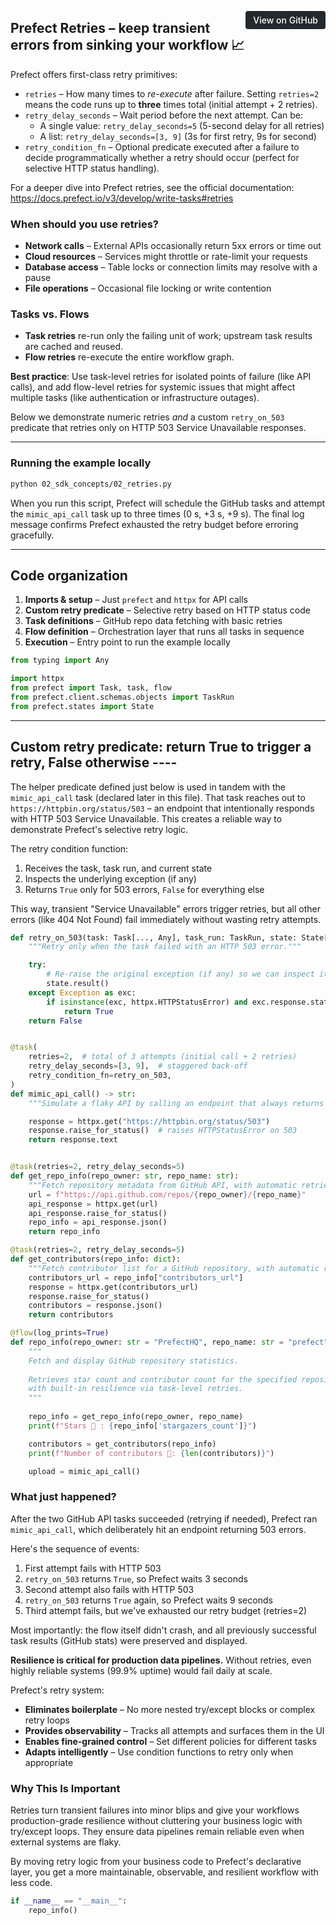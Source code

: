 <a href="https://github.com/prefecthq/examples/blob/examples-markdown/examples/04_misc/04_retries.py" target="_blank" style="float: right; padding: 6px 12px; background-color: #24292e; color: #ffffff; border-radius: 4px; text-decoration: none; font-size: 0.875rem; font-weight: 500;">View on GitHub</a>


## Prefect Retries – keep transient errors from sinking your workflow 📈

Prefect offers first-class retry primitives:
* `retries` – How many times to *re-execute* after failure. Setting `retries=2`
  means the code runs up to **three** times total (initial attempt + 2 retries).
* `retry_delay_seconds` – Wait period before the next attempt. Can be:
  - A single value: `retry_delay_seconds=5` (5-second delay for all retries)
  - A list: `retry_delay_seconds=[3, 9]` (3s for first retry, 9s for second)
* `retry_condition_fn` – Optional predicate executed after a failure to
  decide programmatically whether a retry should occur (perfect for
  selective HTTP status handling).

For a deeper dive into Prefect retries, see the official documentation:
<https://docs.prefect.io/v3/develop/write-tasks#retries>

### When should you use retries?
* **Network calls** – External APIs occasionally return 5xx errors or time out
* **Cloud resources** – Services might throttle or rate-limit your requests
* **Database access** – Table locks or connection limits may resolve with a pause
* **File operations** – Occasional file locking or write contention 

### Tasks vs. Flows
* **Task retries** re-run only the failing unit of work; upstream task
  results are cached and reused.
* **Flow retries** re-execute the entire workflow graph.

**Best practice**: Use task-level retries for isolated points of failure (like API 
calls), and add flow-level retries for systemic issues that might affect
multiple tasks (like authentication or infrastructure outages).

Below we demonstrate numeric retries *and* a custom `retry_on_503` predicate
that retries only on HTTP 503 Service Unavailable responses.

---
### Running the example locally
```bash
python 02_sdk_concepts/02_retries.py
```
When you run this script, Prefect will schedule the GitHub tasks and attempt the
`mimic_api_call` task up to three times (0 s, +3 s, +9 s).  The final
log message confirms Prefect exhausted the retry budget before erroring gracefully.

---
## Code organization
1. **Imports & setup** – Just `prefect` and `httpx` for API calls
2. **Custom retry predicate** – Selective retry based on HTTP status code
3. **Task definitions** – GitHub repo data fetching with basic retries
4. **Flow definition** – Orchestration layer that runs all tasks in sequence
5. **Execution** – Entry point to run the example locally

```python
from typing import Any

import httpx
from prefect import Task, task, flow
from prefect.client.schemas.objects import TaskRun
from prefect.states import State
```

---------------------------------------------------------------------------
Custom retry predicate: return True to trigger a retry, False otherwise ----
---------------------------------------------------------------------------
The helper predicate defined just below is used in tandem with the
`mimic_api_call` task (declared later in this file).  That task reaches out to
`https://httpbin.org/status/503` – an endpoint that intentionally responds with 
HTTP 503 Service Unavailable. This creates a reliable way to demonstrate 
Prefect's selective retry logic.

The retry condition function:
1. Receives the task, task run, and current state
2. Inspects the underlying exception (if any)
3. Returns `True` only for 503 errors, `False` for everything else

This way, transient "Service Unavailable" errors trigger retries, but all other
errors (like 404 Not Found) fail immediately without wasting retry attempts.

```python
def retry_on_503(task: Task[..., Any], task_run: TaskRun, state: State[Any]) -> bool:
    """Retry only when the task failed with an HTTP 503 error."""

    try:
        # Re-raise the original exception (if any) so we can inspect it
        state.result()
    except Exception as exc:
        if isinstance(exc, httpx.HTTPStatusError) and exc.response.status_code == 503:
            return True
    return False


@task(
    retries=2,  # total of 3 attempts (initial call + 2 retries)
    retry_delay_seconds=[3, 9],  # staggered back-off
    retry_condition_fn=retry_on_503,
)
def mimic_api_call() -> str:
    """Simulate a flaky API by calling an endpoint that always returns HTTP 503."""

    response = httpx.get("https://httpbin.org/status/503")
    response.raise_for_status()  # raises HTTPStatusError on 503
    return response.text


@task(retries=2, retry_delay_seconds=5)
def get_repo_info(repo_owner: str, repo_name: str):
    """Fetch repository metadata from GitHub API, with automatic retries."""
    url = f"https://api.github.com/repos/{repo_owner}/{repo_name}"
    api_response = httpx.get(url)
    api_response.raise_for_status()
    repo_info = api_response.json()
    return repo_info

@task(retries=2, retry_delay_seconds=5)
def get_contributors(repo_info: dict):
    """Fetch contributor list for a GitHub repository, with automatic retries."""
    contributors_url = repo_info["contributors_url"]
    response = httpx.get(contributors_url)
    response.raise_for_status()
    contributors = response.json()
    return contributors

@flow(log_prints=True)
def repo_info(repo_owner: str = "PrefectHQ", repo_name: str = "prefect"):
    """
    Fetch and display GitHub repository statistics.
    
    Retrieves star count and contributor count for the specified repository,
    with built-in resilience via task-level retries.
    """
    
    repo_info = get_repo_info(repo_owner, repo_name)
    print(f"Stars 🌠 : {repo_info['stargazers_count']}")

    contributors = get_contributors(repo_info)
    print(f"Number of contributors 👷: {len(contributors)}")

    upload = mimic_api_call()

```

### What just happened?
After the two GitHub API tasks succeeded (retrying if needed), Prefect ran
`mimic_api_call`, which deliberately hit an endpoint returning 503 errors.

Here's the sequence of events:
1. First attempt fails with HTTP 503
2. `retry_on_503` returns `True`, so Prefect waits 3 seconds
3. Second attempt also fails with HTTP 503
4. `retry_on_503` returns `True` again, so Prefect waits 9 seconds
5. Third attempt fails, but we've exhausted our retry budget (retries=2)

Most importantly: the flow itself didn't crash, and all previously successful 
task results (GitHub stats) were preserved and displayed.

**Resilience is critical for production data pipelines.** Without retries,
even highly reliable systems (99.9% uptime) would fail daily at scale.

Prefect's retry system:
* **Eliminates boilerplate** – No more nested try/except blocks or complex retry loops
* **Provides observability** – Tracks all attempts and surfaces them in the UI
* **Enables fine-grained control** – Set different policies for different tasks
* **Adapts intelligently** – Use condition functions to retry only when appropriate

### Why This Is Important

Retries turn transient failures into minor blips and give your workflows production-grade resilience without cluttering your business logic with try/except loops. They ensure data pipelines remain reliable even when external systems are flaky.

By moving retry logic from your business code to Prefect's declarative layer,
you get a more maintainable, observable, and resilient workflow with less code.

```python
if __name__ == "__main__":
    repo_info()

```
